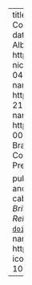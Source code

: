 ---
title: "Question of Timing: Pre-Electoral Coalitions in Multiparty Presidential Regimes"
date: 2022-03-11
author:
  - name: Adrián Albala
    url: http://www.pesquisar.unb.br/professor/adrian-nicolas-albala-young
    orcid: 0000-0002-0444-2952
    affiliation: University of Brasília
  - name: André Borges
    url: https://andreborges.org/pt/
    orcid: 0000-0002-2129-8091
    affiliation: University of Brasília    
  - name: Lucas Couto
    url: https://lucascoutoz.netlify.app/
    orcid: 0000-0003-3278-499X
    affiliation: University of Brasília
categories:
  - Cabinet Termination
  - Coalitional Presidentialism
  - Latin America
  - Pre-Electoral Coalitions
  - Presidentialism

pub-info:
  reference: >-
   <a href="http://www.pesquisar.unb.br/professor/adrian-nicolas-albala-young/"> A. Albala</a>, <a href="https://andreborges.org/pt/"> A. Borges</a>, and <strong>L. Couto</strong>. “Pre-electoral coalitions and cabinet stability in presidential systems.” <em>The British Journal of Politics and International Relations</em> 25.1, 2023, pp. 64-82. DOI: <a href="https://doi.org/10.1177/13691481211056852"><code>doi.org/10.1177/13691481211056852</code></a>.
  links:
    - name: PDF
      url: https://doi.org/10.1177/13691481211056852
      icon: fa-solid fa-file-pdf
doi: 10.1177/13691481211056852
toc: true
---
